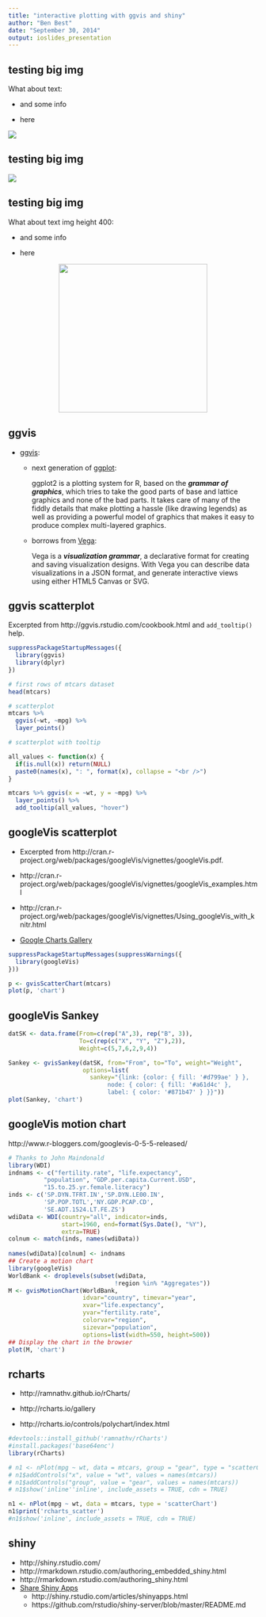 ```yaml
---
title: "interactive plotting with ggvis and shiny"
author: "Ben Best"
date: "September 30, 2014"
output: ioslides_presentation
---
```


<!-- Limit image width and height -->
<style type='text/css'>
img {
    max-height: 560px;
    max-width: 964px;
}
</style>

<!-- Center image on slide -->
<script src="http://ajax.aspnetcdn.com/ajax/jQuery/jquery-1.7.min.js"></script>
<script type='text/javascript'>
$(function() {
    $("p:has(img)").addClass('centered');
});
</script>

## testing big img

What about text:

- and some info

- here

![](yellowstone_big.jpg)

## testing big img

![](yellowstone_big.jpg)

## testing big img

What about text img height 400:

- and some info

- here

<div style='text-align: center;'>
<img height='300' src='yellowstone_big.jpg' />
</div>

## ggvis

- [ggvis](http://ggvis.rstudio.com): 

  - next generation of [ggplot](http://ggplot2.org/):

    ggplot2 is a plotting system for R, based on the **_grammar of graphics_**, which tries to take the good parts of base and lattice graphics and none of the bad parts. It takes care of many of the fiddly details that make plotting a hassle (like drawing legends) as well as providing a powerful model of graphics that makes it easy to produce complex multi-layered graphics.

  - borrows from [Vega](https://github.com/trifacta/vega/):
  
    Vega is a **_visualization grammar_**, a declarative format for creating and saving visualization designs. With Vega you can describe data visualizations in a JSON format, and generate interactive views using either HTML5 Canvas or SVG.


## ggvis scatterplot

Excerpted from http://ggvis.rstudio.com/cookbook.html and `add_tooltip()` help.

```r
suppressPackageStartupMessages({
  library(ggvis)
  library(dplyr)
})

# first rows of mtcars dataset
head(mtcars)

# scatterplot
mtcars %>% 
  ggvis(~wt, ~mpg) %>% 
  layer_points()

# scatterplot with tooltip

all_values <- function(x) {
  if(is.null(x)) return(NULL)
  paste0(names(x), ": ", format(x), collapse = "<br />")
}

mtcars %>% ggvis(x = ~wt, y = ~mpg) %>%
  layer_points() %>% 
  add_tooltip(all_values, "hover")
```

## googleVis scatterplot

- Excerpted from http://cran.r-project.org/web/packages/googleVis/vignettes/googleVis.pdf.

- http://cran.r-project.org/web/packages/googleVis/vignettes/googleVis_examples.html

- http://cran.r-project.org/web/packages/googleVis/vignettes/Using_googleVis_with_knitr.html

- [Google Charts Gallery](https://developers.google.com/chart/interactive/docs/gallery)

```r
suppressPackageStartupMessages(suppressWarnings({
  library(googleVis)
}))

p <- gvisScatterChart(mtcars)
plot(p, 'chart')
```

## googleVis Sankey

```r
datSK <- data.frame(From=c(rep("A",3), rep("B", 3)),
                    To=c(rep(c("X", "Y", "Z"),2)),
                    Weight=c(5,7,6,2,9,4))

Sankey <- gvisSankey(datSK, from="From", to="To", weight="Weight",
                     options=list(
                       sankey="{link: {color: { fill: '#d799ae' } },
                            node: { color: { fill: '#a61d4c' },
                            label: { color: '#871b47' } }}"))
plot(Sankey, 'chart')
```

## googleVis motion chart

http://www.r-bloggers.com/googlevis-0-5-5-released/

```r
# Thanks to John Maindonald
library(WDI)
indnams <- c("fertility.rate", "life.expectancy", 
          "population", "GDP.per.capita.Current.USD", 
          "15.to.25.yr.female.literacy")
inds <- c('SP.DYN.TFRT.IN','SP.DYN.LE00.IN', 
          'SP.POP.TOTL','NY.GDP.PCAP.CD', 
          'SE.ADT.1524.LT.FE.ZS')
wdiData <- WDI(country="all", indicator=inds,
               start=1960, end=format(Sys.Date(), "%Y"), 
               extra=TRUE)
colnum <- match(inds, names(wdiData))
 
names(wdiData)[colnum] <- indnams
## Create a motion chart
library(googleVis)
WorldBank <- droplevels(subset(wdiData, 
                              !region %in% "Aggregates"))
M <- gvisMotionChart(WorldBank,
                     idvar="country", timevar="year",
                     xvar="life.expectancy", 
                     yvar="fertility.rate",
                     colorvar="region", 
                     sizevar="population",
                     options=list(width=550, height=500))
## Display the chart in the browser
plot(M, 'chart')
```

## rcharts

- http://ramnathv.github.io/rCharts/

- http://rcharts.io/gallery

- http://rcharts.io/controls/polychart/index.html

```r
#devtools::install_github('ramnathv/rCharts')
#install.packages('base64enc')
library(rCharts)

# n1 <- nPlot(mpg ~ wt, data = mtcars, group = "gear", type = "scatterChart")
# n1$addControls("x", value = "wt", values = names(mtcars))
# n1$addControls("group", value = "gear", values = names(mtcars))
# n1$show('inline''inline', include_assets = TRUE, cdn = TRUE)

n1 <- nPlot(mpg ~ wt, data = mtcars, type = 'scatterChart')
n1$print('rcharts_scatter')
#n1$show('inline', include_assets = TRUE, cdn = TRUE)
```


## shiny

- http://shiny.rstudio.com/
- http://rmarkdown.rstudio.com/authoring_embedded_shiny.html
- http://rmarkdown.rstudio.com/authoring_shiny.html
- [Share Shiny Apps](http://shiny.rstudio.com/tutorial/lesson7/)
  - http://shiny.rstudio.com/articles/shinyapps.html
  - https://github.com/rstudio/shiny-server/blob/master/README.md